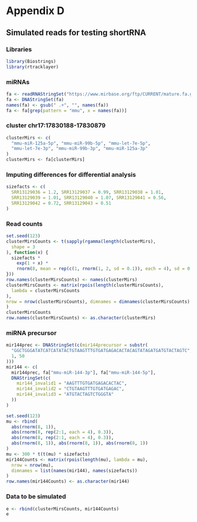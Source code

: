 # Appendix D {- #ad}

\markboth{Simulated reads for testing shortRNA}{Appendix D}

\noindent

\setlength\parindent{0pt}


## Simulated reads for testing shortRNA{-}

### Libraries{-}
```r
library(Biostrings)
library(rtracklayer)
```

### miRNAs{-}
```r
fa <- readRNAStringSet("https://www.mirbase.org/ftp/CURRENT/mature.fa.gz")
fa <- DNAStringSet(fa)
names(fa) <- gsub(" .+", "", names(fa))
fa <- fa[grep(pattern = "mmu", x = names(fa))]
```

### cluster chr17:17830188-17830879{-}
```r
clusterMirs <- c(
  "mmu-miR-125a-5p", "mmu-miR-99b-5p", "mmu-let-7e-5p",
  "mmu-let-7e-3p", "mmu-miR-99b-3p", "mmu-miR-125a-3p"
)
clusterMirs <- fa[clusterMirs]
```

### Imputing differences for differential analysis{-}
```r
sizefacts <- c(
  SRR13129036 = 1.2, SRR13129037 = 0.99, SRR13129038 = 1.01,
  SRR13129039 = 1.01, SRR13129040 = 1.07, SRR13129041 = 0.56,
  SRR13129042 = 0.72, SRR13129043 = 0.51
)
```
### Read counts{-}
```r
set.seed(123)
clusterMirsCounts <- t(sapply(rgamma(length(clusterMirs),
  shape = 3
), function(x) {
  sizefacts *
    exp(1 + x) *
    rnorm(8, mean = rep(c(1, rnorm(1, 2, sd = 0.1)), each = 4), sd = 0.4)
}))
row.names(clusterMirsCounts) <- names(clusterMirs)
clusterMirsCounts <- matrix(rpois(length(clusterMirsCounts),
  lambda = clusterMirsCounts
),
nrow = nrow(clusterMirsCounts), dimnames = dimnames(clusterMirsCounts)
)
clusterMirsCounts
row.names(clusterMirsCounts) <- as.character(clusterMirs)
```
### miRNA precursor{-}
```r
mir144prec <- DNAStringSet(c(mir144precursor = substr(
  "GGCTGGGATATCATCATATACTGTAAGTTTGTGATGAGACACTACAGTATAGATGATGTACTAGTC",
  1, 50
)))
mir144 <- c(
  mir144prec, fa["mmu-miR-144-3p"], fa["mmu-miR-144-5p"],
  DNAStringSet(c(
    mir144_invalid1 = "AAGTTTGTGATGAGACACTAC",
    mir144_invalid2 = "CTGTAAGTTTGTGATGAGAC",
    mir144_invalid3 = "ATGTACTAGTCTGGGTA"
  ))
)

set.seed(123)
mu <- rbind(
  abs(rnorm(8, 1)),
  abs(rnorm(8, rep(2:1, each = 4), 0.3)),
  abs(rnorm(8, rep(2:1, each = 4), 0.3)),
  abs(rnorm(8, 1)), abs(rnorm(8, 1)), abs(rnorm(8, 1))
)
mu <- 300 * t(t(mu) * sizefacts)
mir144Counts <- matrix(rpois(length(mu), lambda = mu),
  nrow = nrow(mu),
  dimnames = list(names(mir144), names(sizefacts))
)
row.names(mir144Counts) <- as.character(mir144)
```
### Data to be simulated{-}
```r
e <- rbind(clusterMirsCounts, mir144Counts)
e
```
